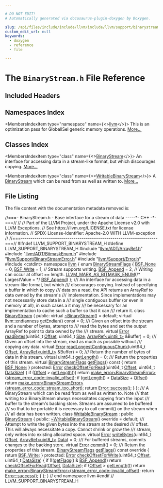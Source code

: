 ```yaml
---

# DO NOT EDIT!
# Automatically generated via docusaurus-plugin-doxygen by Doxygen.

slug: /api/files/include/include/llvm/include/llvm/support/binarystream-h
custom_edit_url: null
keywords:
  - doxygen
  - reference
  - file

---
```





# The `BinaryStream.h` File Reference

<DoxygenPage pluginConfig={pluginConfig}>



## Included Headers

<IncludesList>
<IncludesListItem
  filePath="llvm/ADT/ArrayRef.h"
  permalink="/docs/api/files/include/include/llvm/include/llvm/adt/arrayref-h"
  isLocal="true" />
<IncludesListItem
  filePath="llvm/ADT/BitmaskEnum.h"
  permalink="/docs/api/files/include/include/llvm/include/llvm/adt/bitmaskenum-h"
  isLocal="true" />
<IncludesListItem
  filePath="llvm/Support/BinaryStreamError.h"
  permalink="/docs/api/files/include/include/llvm/include/llvm/support/binarystreamerror-h"
  isLocal="true" />
<IncludesListItem
  filePath="llvm/Support/Error.h"
  permalink="/docs/api/files/include/include/llvm/include/llvm/support/error-h"
  isLocal="true" />
<IncludesListItem
  filePath="cstdint"
  permalink=""
  isLocal="false" />
</IncludesList>

## Namespaces Index

<MembersIndex>

<MembersIndexItem
  type="namespace"
  name={<><a href="/docs/api/namespaces/llvm">llvm</a></>}>
This is an optimization pass for GlobalISel generic memory operations. <a href="/docs/api/namespaces/llvm/#details">More...</a>
</MembersIndexItem>

</MembersIndex>

## Classes Index

<MembersIndex>

<MembersIndexItem
  type="class"
  name={<><a href="/docs/api/classes/llvm/binarystream">BinaryStream</a></>}>
An interface for accessing data in a stream-like format, but which discourages copying. <a href="/docs/api/classes/llvm/binarystream/#details">More...</a>
</MembersIndexItem>

<MembersIndexItem
  type="class"
  name={<><a href="/docs/api/classes/llvm/writablebinarystream">WritableBinaryStream</a></>}>
A <a href="/docs/api/classes/llvm/binarystream">BinaryStream</a> which can be read from as well as written to. <a href="/docs/api/classes/llvm/writablebinarystream/#details">More...</a>
</MembersIndexItem>

</MembersIndex>


## File Listing

The file content with the documentation metadata removed is:

<ProgramListing>

<Link id="l00001" /><CodeLine lineNumber="1"><Highlight kind="comment">//===- BinaryStream.h - Base interface for a stream of data -----&#42;- C++ -&#42;-===//</Highlight><Highlight kind="normal"></Highlight></CodeLine>
<Link id="l00002" /><CodeLine lineNumber="2"><Highlight kind="normal"></Highlight><Highlight kind="comment">//</Highlight><Highlight kind="normal"></Highlight></CodeLine>
<Link id="l00003" /><CodeLine lineNumber="3"><Highlight kind="normal"></Highlight><Highlight kind="comment">// Part of the LLVM Project, under the Apache License v2.0 with LLVM Exceptions.</Highlight><Highlight kind="normal"></Highlight></CodeLine>
<Link id="l00004" /><CodeLine lineNumber="4"><Highlight kind="normal"></Highlight><Highlight kind="comment">// See https://llvm.org/LICENSE.txt for license information.</Highlight><Highlight kind="normal"></Highlight></CodeLine>
<Link id="l00005" /><CodeLine lineNumber="5"><Highlight kind="normal"></Highlight><Highlight kind="comment">// SPDX-License-Identifier: Apache-2.0 WITH LLVM-exception</Highlight><Highlight kind="normal"></Highlight></CodeLine>
<Link id="l00006" /><CodeLine lineNumber="6"><Highlight kind="normal"></Highlight><Highlight kind="comment">//</Highlight><Highlight kind="normal"></Highlight></CodeLine>
<Link id="l00007" /><CodeLine lineNumber="7"><Highlight kind="normal"></Highlight><Highlight kind="comment">//===----------------------------------------------------------------------===//</Highlight><Highlight kind="normal"></Highlight></CodeLine>
<Link id="l00008" /><CodeLine lineNumber="8"><Highlight kind="normal"></Highlight></CodeLine>
<Link id="l00009" /><CodeLine lineNumber="9"><Highlight kind="normal"></Highlight><Highlight kind="preprocessor">#ifndef LLVM&#95;SUPPORT&#95;BINARYSTREAM&#95;H</Highlight><Highlight kind="normal"></Highlight></CodeLine>
<Link id="l00010" /><CodeLine lineNumber="10"><Highlight kind="normal"></Highlight><Highlight kind="preprocessor">#define LLVM&#95;SUPPORT&#95;BINARYSTREAM&#95;H</Highlight><Highlight kind="normal"></Highlight></CodeLine>
<Link id="l00011" /><CodeLine lineNumber="11"><Highlight kind="normal"></Highlight></CodeLine>
<Link id="l00012" /><CodeLine lineNumber="12"><Highlight kind="normal"></Highlight><Highlight kind="preprocessor">#include &quot;<a href="/docs/api/files/include/include/llvm/include/llvm/adt/arrayref-h">llvm/ADT/ArrayRef.h</a>&quot;</Highlight><Highlight kind="normal"></Highlight></CodeLine>
<Link id="l00013" /><CodeLine lineNumber="13"><Highlight kind="normal"></Highlight><Highlight kind="preprocessor">#include &quot;<a href="/docs/api/files/include/include/llvm/include/llvm/adt/bitmaskenum-h">llvm/ADT/BitmaskEnum.h</a>&quot;</Highlight><Highlight kind="normal"></Highlight></CodeLine>
<Link id="l00014" /><CodeLine lineNumber="14"><Highlight kind="normal"></Highlight><Highlight kind="preprocessor">#include &quot;<a href="/docs/api/files/include/include/llvm/include/llvm/support/binarystreamerror-h">llvm/Support/BinaryStreamError.h</a>&quot;</Highlight><Highlight kind="normal"></Highlight></CodeLine>
<Link id="l00015" /><CodeLine lineNumber="15"><Highlight kind="normal"></Highlight><Highlight kind="preprocessor">#include &quot;<a href="/docs/api/files/include/include/llvm/include/llvm/support/error-h">llvm/Support/Error.h</a>&quot;</Highlight><Highlight kind="normal"></Highlight></CodeLine>
<Link id="l00016" /><CodeLine lineNumber="16"><Highlight kind="normal"></Highlight><Highlight kind="preprocessor">#include &lt;cstdint&gt;</Highlight><Highlight kind="normal"></Highlight></CodeLine>
<Link id="l00017" /><CodeLine lineNumber="17"><Highlight kind="normal"></Highlight></CodeLine>
<Link id="l00018" /><CodeLine lineNumber="18"><Highlight kind="normal"></Highlight><Highlight kind="keyword">namespace </Highlight><Highlight kind="normal"><a href="/docs/api/namespaces/llvm">llvm</a> &#123;</Highlight></CodeLine>
<Link id="l00019" /><CodeLine lineNumber="19"><Highlight kind="normal"></Highlight></CodeLine>
<Link id="l00020" /><CodeLine lineNumber="20" lineLink="/docs/api/namespaces/llvm/#a2ef78585311fc208693b30e27c7f8af1"><Highlight kind="normal"></Highlight><Highlight kind="keyword">enum</Highlight><Highlight kind="normal"> <a href="/docs/api/namespaces/llvm/#a2ef78585311fc208693b30e27c7f8af1">BinaryStreamFlags</a> &#123;</Highlight></CodeLine>
<Link id="l00021" /><CodeLine lineNumber="21" lineLink="/docs/api/namespaces/llvm/#a2ef78585311fc208693b30e27c7f8af1a532610776ca00601bf24807aff719482"><Highlight kind="normal">  <a href="/docs/api/namespaces/llvm/#a2ef78585311fc208693b30e27c7f8af1a532610776ca00601bf24807aff719482">BSF&#95;None</a> = 0,</Highlight></CodeLine>
<Link id="l00022" /><CodeLine lineNumber="22" lineLink="/docs/api/namespaces/llvm/#a2ef78585311fc208693b30e27c7f8af1a850609e2d24218411280f5d2a7d87bc2"><Highlight kind="normal">  <a href="/docs/api/namespaces/llvm/#a2ef78585311fc208693b30e27c7f8af1a850609e2d24218411280f5d2a7d87bc2">BSF&#95;Write</a> = 1,  </Highlight><Highlight kind="comment">// Stream supports writing.</Highlight><Highlight kind="normal"></Highlight></CodeLine>
<Link id="l00023" /><CodeLine lineNumber="23" lineLink="/docs/api/namespaces/llvm/#a2ef78585311fc208693b30e27c7f8af1a63b9fe189175224612d598cd657eba21"><Highlight kind="normal">  <a href="/docs/api/namespaces/llvm/#a2ef78585311fc208693b30e27c7f8af1a63b9fe189175224612d598cd657eba21">BSF&#95;Append</a> = 2, </Highlight><Highlight kind="comment">// Writing can occur at offset == length.</Highlight><Highlight kind="normal"></Highlight></CodeLine>
<Link id="l00024" /><CodeLine lineNumber="24"><Highlight kind="normal">  <a href="/docs/api/namespaces/llvm/#a9db8c44b250b90e3ab7e4d144e7c9c2eaab882f7771b12a605e94c8abb12db9cf">LLVM&#95;MARK&#95;AS&#95;BITMASK&#95;ENUM</a>(</Highlight><Highlight kind="comment">/&#42; LargestValue = &#42;/</Highlight><Highlight kind="normal"> <a href="/docs/api/namespaces/llvm/#a2ef78585311fc208693b30e27c7f8af1a63b9fe189175224612d598cd657eba21">BSF&#95;Append</a>)</Highlight></CodeLine>
<Link id="l00025" /><CodeLine lineNumber="25"><Highlight kind="normal">&#125;;</Highlight></CodeLine>
<Link id="l00026" /><CodeLine lineNumber="26"><Highlight kind="normal"></Highlight><Highlight kind="comment"></Highlight></CodeLine>
<Link id="l00027" /><CodeLine lineNumber="27"><Highlight kind="comment">/// An interface for accessing data in a stream-like format, but which</Highlight></CodeLine>
<Link id="l00028" /><CodeLine lineNumber="28"><Highlight kind="comment">/// discourages copying.  Instead of specifying a buffer in which to copy</Highlight></CodeLine>
<Link id="l00029" /><CodeLine lineNumber="29"><Highlight kind="comment">/// data on a read, the API returns an ArrayRef to data owned by the stream&#39;s</Highlight></CodeLine>
<Link id="l00030" /><CodeLine lineNumber="30"><Highlight kind="comment">/// implementation.  Since implementations may not necessarily store data in a</Highlight></CodeLine>
<Link id="l00031" /><CodeLine lineNumber="31"><Highlight kind="comment">/// single contiguous buffer (or even in memory at all), in such cases a it may</Highlight></CodeLine>
<Link id="l00032" /><CodeLine lineNumber="32"><Highlight kind="comment">/// be necessary for an implementation to cache such a buffer so that it can</Highlight></CodeLine>
<Link id="l00033" /><CodeLine lineNumber="33"><Highlight kind="comment">/// return it.</Highlight><Highlight kind="normal"></Highlight></CodeLine>
<Link id="l00034" /><CodeLine lineNumber="34" lineLink="/docs/api/classes/llvm/binarystream"><Highlight kind="normal"></Highlight><Highlight kind="keyword">class </Highlight><Highlight kind="normal"><a href="/docs/api/classes/llvm/binarystream">BinaryStream</a> &#123;</Highlight></CodeLine>
<Link id="l00035" /><CodeLine lineNumber="35"><Highlight kind="normal"></Highlight><Highlight kind="keyword">public</Highlight><Highlight kind="normal">:</Highlight></CodeLine>
<Link id="l00036" /><CodeLine lineNumber="36" lineLink="/docs/api/classes/llvm/binarystream/#a33868be4958cfb04cb16b14e1046a607"><Highlight kind="normal">  </Highlight><Highlight kind="keyword">virtual</Highlight><Highlight kind="normal"> <a href="/docs/api/classes/llvm/binarystream/#a33868be4958cfb04cb16b14e1046a607">~BinaryStream</a>() = </Highlight><Highlight kind="keywordflow">default</Highlight><Highlight kind="normal">;</Highlight></CodeLine>
<Link id="l00037" /><CodeLine lineNumber="37"><Highlight kind="normal"></Highlight></CodeLine>
<Link id="l00038" /><CodeLine lineNumber="38" lineLink="/docs/api/classes/llvm/binarystream/#a0ed26dade18771443e8c2a5256ddacb0"><Highlight kind="normal">  </Highlight><Highlight kind="keyword">virtual</Highlight><Highlight kind="normal"> <a href="/docs/api/namespaces/llvm/#ae1e26e57357947b25e392fd18ab000db">llvm::endianness</a> <a href="/docs/api/classes/llvm/binarystream/#a0ed26dade18771443e8c2a5256ddacb0">getEndian</a>() </Highlight><Highlight kind="keyword">const</Highlight><Highlight kind="normal"> = 0;</Highlight></CodeLine>
<Link id="l00039" /><CodeLine lineNumber="39"><Highlight kind="normal"></Highlight><Highlight kind="comment"></Highlight></CodeLine>
<Link id="l00040" /><CodeLine lineNumber="40"><Highlight kind="comment">  /// Given an offset into the stream and a number of bytes, attempt to</Highlight></CodeLine>
<Link id="l00041" /><CodeLine lineNumber="41"><Highlight kind="comment">  /// read the bytes and set the output ArrayRef to point to data owned by the</Highlight></CodeLine>
<Link id="l00042" /><CodeLine lineNumber="42"><Highlight kind="comment">  /// stream.</Highlight><Highlight kind="normal"></Highlight></CodeLine>
<Link id="l00043" /><CodeLine lineNumber="43" lineLink="/docs/api/classes/llvm/binarystream/#ab6df0a05b122a4a65b21f7c09882e4cb"><Highlight kind="normal">  </Highlight><Highlight kind="keyword">virtual</Highlight><Highlight kind="normal"> <a href="/docs/api/classes/llvm/error">Error</a> <a href="/docs/api/classes/llvm/binarystream/#ab6df0a05b122a4a65b21f7c09882e4cb">readBytes</a>(uint64&#95;t <a href="/docs/api/namespaces/llvm/#a05f5b9a11bdcc5feba62899f95dcf878a3134224cba2545bc57954d3b072aebb4">Offset</a>, uint64&#95;t <a href="/docs/api/files/lib/lib/analysis/inlineorder-cpp/#a7ee6f0cb51c3b9056199e9a0001fe8c3a6f6cb72d544962fa333e2e34ce64f719">Size</a>,</Highlight></CodeLine>
<Link id="l00044" /><CodeLine lineNumber="44"><Highlight kind="normal">                          <a href="/docs/api/classes/llvm/arrayref">ArrayRef&lt;uint8&#95;t&gt;</a> &amp;Buffer) = 0;</Highlight></CodeLine>
<Link id="l00045" /><CodeLine lineNumber="45"><Highlight kind="normal"></Highlight><Highlight kind="comment"></Highlight></CodeLine>
<Link id="l00046" /><CodeLine lineNumber="46"><Highlight kind="comment">  /// Given an offset into the stream, read as much as possible without</Highlight></CodeLine>
<Link id="l00047" /><CodeLine lineNumber="47"><Highlight kind="comment">  /// copying any data.</Highlight><Highlight kind="normal"></Highlight></CodeLine>
<Link id="l00048" /><CodeLine lineNumber="48" lineLink="/docs/api/classes/llvm/binarystream/#ad8fe39e341ca7c7b08a620877d548fcb"><Highlight kind="normal">  </Highlight><Highlight kind="keyword">virtual</Highlight><Highlight kind="normal"> <a href="/docs/api/classes/llvm/error">Error</a> <a href="/docs/api/classes/llvm/binarystream/#ad8fe39e341ca7c7b08a620877d548fcb">readLongestContiguousChunk</a>(uint64&#95;t <a href="/docs/api/namespaces/llvm/#a05f5b9a11bdcc5feba62899f95dcf878a3134224cba2545bc57954d3b072aebb4">Offset</a>,</Highlight></CodeLine>
<Link id="l00049" /><CodeLine lineNumber="49"><Highlight kind="normal">                                           <a href="/docs/api/classes/llvm/arrayref">ArrayRef&lt;uint8&#95;t&gt;</a> &amp;Buffer) = 0;</Highlight></CodeLine>
<Link id="l00050" /><CodeLine lineNumber="50"><Highlight kind="normal"></Highlight><Highlight kind="comment"></Highlight></CodeLine>
<Link id="l00051" /><CodeLine lineNumber="51"><Highlight kind="comment">  /// Return the number of bytes of data in this stream.</Highlight><Highlight kind="normal"></Highlight></CodeLine>
<Link id="l00052" /><CodeLine lineNumber="52" lineLink="/docs/api/classes/llvm/binarystream/#a2dde414ac3eb762ffcab71c96af04922"><Highlight kind="normal">  </Highlight><Highlight kind="keyword">virtual</Highlight><Highlight kind="normal"> uint64&#95;t <a href="/docs/api/classes/llvm/binarystream/#a2dde414ac3eb762ffcab71c96af04922">getLength</a>() = 0;</Highlight></CodeLine>
<Link id="l00053" /><CodeLine lineNumber="53"><Highlight kind="normal"></Highlight><Highlight kind="comment"></Highlight></CodeLine>
<Link id="l00054" /><CodeLine lineNumber="54"><Highlight kind="comment">  /// Return the properties of this stream.</Highlight><Highlight kind="normal"></Highlight></CodeLine>
<Link id="l00055" /><CodeLine lineNumber="55" lineLink="/docs/api/classes/llvm/binarystream/#af122114352680521290a95a71f6842bd"><Highlight kind="normal">  </Highlight><Highlight kind="keyword">virtual</Highlight><Highlight kind="normal"> <a href="/docs/api/namespaces/llvm/#a2ef78585311fc208693b30e27c7f8af1">BinaryStreamFlags</a> <a href="/docs/api/classes/llvm/binarystream/#af122114352680521290a95a71f6842bd">getFlags</a>()</Highlight><Highlight kind="keyword"> const </Highlight><Highlight kind="normal">&#123; </Highlight><Highlight kind="keywordflow">return</Highlight><Highlight kind="normal"> <a href="/docs/api/namespaces/llvm/#a2ef78585311fc208693b30e27c7f8af1a532610776ca00601bf24807aff719482">BSF&#95;None</a>; &#125;</Highlight></CodeLine>
<Link id="l00056" /><CodeLine lineNumber="56"><Highlight kind="normal"></Highlight></CodeLine>
<Link id="l00057" /><CodeLine lineNumber="57"><Highlight kind="normal"></Highlight><Highlight kind="keyword">protected</Highlight><Highlight kind="normal">:</Highlight></CodeLine>
<Link id="l00058" /><CodeLine lineNumber="58" lineLink="/docs/api/classes/llvm/binarystream/#af20acc8b7134ce7ffa54c05a7f295fb6"><Highlight kind="normal">  <a href="/docs/api/classes/llvm/error">Error</a> <a href="/docs/api/classes/llvm/binarystream/#af20acc8b7134ce7ffa54c05a7f295fb6">checkOffsetForRead</a>(uint64&#95;t <a href="/docs/api/namespaces/llvm/#a05f5b9a11bdcc5feba62899f95dcf878a3134224cba2545bc57954d3b072aebb4">Offset</a>, uint64&#95;t <a href="/docs/api/namespaces/llvm/#a3b9d675b34f20ba67f1f3213e63935d6">DataSize</a>) &#123;</Highlight></CodeLine>
<Link id="l00059" /><CodeLine lineNumber="59"><Highlight kind="normal">    </Highlight><Highlight kind="keywordflow">if</Highlight><Highlight kind="normal"> (<a href="/docs/api/namespaces/llvm/#a05f5b9a11bdcc5feba62899f95dcf878a3134224cba2545bc57954d3b072aebb4">Offset</a> &gt; <a href="/docs/api/classes/llvm/binarystream/#a2dde414ac3eb762ffcab71c96af04922">getLength</a>())</Highlight></CodeLine>
<Link id="l00060" /><CodeLine lineNumber="60"><Highlight kind="normal">      </Highlight><Highlight kind="keywordflow">return</Highlight><Highlight kind="normal"> <a href="/docs/api/namespaces/llvm/#a9999bd897fc8a1648bd69b36fee2d357">make&#95;error&lt;BinaryStreamError&gt;</a>(<a href="/docs/api/namespaces/llvm/#ace5dca6857eec227e4eddc4ce820b89daf6579f9fbeb5034d9165fe820866b23b">stream&#95;error&#95;code::invalid&#95;offset</a>);</Highlight></CodeLine>
<Link id="l00061" /><CodeLine lineNumber="61"><Highlight kind="normal">    </Highlight><Highlight kind="keywordflow">if</Highlight><Highlight kind="normal"> (<a href="/docs/api/classes/llvm/binarystream/#a2dde414ac3eb762ffcab71c96af04922">getLength</a>() &lt; <a href="/docs/api/namespaces/llvm/#a3b9d675b34f20ba67f1f3213e63935d6">DataSize</a> + <a href="/docs/api/namespaces/llvm/#a05f5b9a11bdcc5feba62899f95dcf878a3134224cba2545bc57954d3b072aebb4">Offset</a>)</Highlight></CodeLine>
<Link id="l00062" /><CodeLine lineNumber="62"><Highlight kind="normal">      </Highlight><Highlight kind="keywordflow">return</Highlight><Highlight kind="normal"> <a href="/docs/api/namespaces/llvm/#a9999bd897fc8a1648bd69b36fee2d357">make&#95;error&lt;BinaryStreamError&gt;</a>(<a href="/docs/api/namespaces/llvm/#ace5dca6857eec227e4eddc4ce820b89dad88b43968f2dd7eb3d9d40060fbacc98">stream&#95;error&#95;code::stream&#95;too&#95;short</a>);</Highlight></CodeLine>
<Link id="l00063" /><CodeLine lineNumber="63"><Highlight kind="normal">    </Highlight><Highlight kind="keywordflow">return</Highlight><Highlight kind="normal"> <a href="/docs/api/classes/llvm/error/#a4dfd0813c3d0e0a30439b5a3e9196b59">Error::success</a>();</Highlight></CodeLine>
<Link id="l00064" /><CodeLine lineNumber="64"><Highlight kind="normal">  &#125;</Highlight></CodeLine>
<Link id="l00065" /><CodeLine lineNumber="65"><Highlight kind="normal">&#125;;</Highlight></CodeLine>
<Link id="l00066" /><CodeLine lineNumber="66"><Highlight kind="normal"></Highlight><Highlight kind="comment"></Highlight></CodeLine>
<Link id="l00067" /><CodeLine lineNumber="67"><Highlight kind="comment">/// A BinaryStream which can be read from as well as written to.  Note</Highlight></CodeLine>
<Link id="l00068" /><CodeLine lineNumber="68"><Highlight kind="comment">/// that writing to a BinaryStream always necessitates copying from the input</Highlight></CodeLine>
<Link id="l00069" /><CodeLine lineNumber="69"><Highlight kind="comment">/// buffer to the stream&#39;s backing store.  Streams are assumed to be buffered</Highlight></CodeLine>
<Link id="l00070" /><CodeLine lineNumber="70"><Highlight kind="comment">/// so that to be portable it is necessary to call commit() on the stream when</Highlight></CodeLine>
<Link id="l00071" /><CodeLine lineNumber="71"><Highlight kind="comment">/// all data has been written.</Highlight><Highlight kind="normal"></Highlight></CodeLine>
<Link id="l00072" /><CodeLine lineNumber="72" lineLink="/docs/api/classes/llvm/writablebinarystream"><Highlight kind="normal"></Highlight><Highlight kind="keyword">class </Highlight><Highlight kind="normal"><a href="/docs/api/classes/llvm/writablebinarystream">WritableBinaryStream</a> : </Highlight><Highlight kind="keyword">public</Highlight><Highlight kind="normal"> <a href="/docs/api/classes/llvm/binarystream">BinaryStream</a> &#123;</Highlight></CodeLine>
<Link id="l00073" /><CodeLine lineNumber="73"><Highlight kind="normal"></Highlight><Highlight kind="keyword">public</Highlight><Highlight kind="normal">:</Highlight></CodeLine>
<Link id="l00074" /><CodeLine lineNumber="74" lineLink="/docs/api/classes/llvm/writablebinarystream/#a1951f11a9daefbc17e25647258f46bac"><Highlight kind="normal">  <a href="/docs/api/classes/llvm/writablebinarystream/#a1951f11a9daefbc17e25647258f46bac">~WritableBinaryStream</a>() </Highlight><Highlight kind="keyword">override</Highlight><Highlight kind="normal"> = </Highlight><Highlight kind="keywordflow">default</Highlight><Highlight kind="normal">;</Highlight></CodeLine>
<Link id="l00075" /><CodeLine lineNumber="75"><Highlight kind="normal"></Highlight><Highlight kind="comment"></Highlight></CodeLine>
<Link id="l00076" /><CodeLine lineNumber="76"><Highlight kind="comment">  /// Attempt to write the given bytes into the stream at the desired</Highlight></CodeLine>
<Link id="l00077" /><CodeLine lineNumber="77"><Highlight kind="comment">  /// offset. This will always necessitate a copy.  Cannot shrink or grow the</Highlight></CodeLine>
<Link id="l00078" /><CodeLine lineNumber="78"><Highlight kind="comment">  /// stream, only writes into existing allocated space.</Highlight><Highlight kind="normal"></Highlight></CodeLine>
<Link id="l00079" /><CodeLine lineNumber="79" lineLink="/docs/api/classes/llvm/writablebinarystream/#a815a7df4e61a61d9ef36e21867f17fe4"><Highlight kind="normal">  </Highlight><Highlight kind="keyword">virtual</Highlight><Highlight kind="normal"> <a href="/docs/api/classes/llvm/error">Error</a> <a href="/docs/api/classes/llvm/writablebinarystream/#a815a7df4e61a61d9ef36e21867f17fe4">writeBytes</a>(uint64&#95;t <a href="/docs/api/namespaces/llvm/#a05f5b9a11bdcc5feba62899f95dcf878a3134224cba2545bc57954d3b072aebb4">Offset</a>, <a href="/docs/api/classes/llvm/arrayref">ArrayRef&lt;uint8&#95;t&gt;</a> <a href="/docs/api/namespaces/llvm/#aa20539e89704d20b98b97e9c3feac934">Data</a>) = 0;</Highlight></CodeLine>
<Link id="l00080" /><CodeLine lineNumber="80"><Highlight kind="normal"></Highlight><Highlight kind="comment"></Highlight></CodeLine>
<Link id="l00081" /><CodeLine lineNumber="81"><Highlight kind="comment">  /// For buffered streams, commits changes to the backing store.</Highlight><Highlight kind="normal"></Highlight></CodeLine>
<Link id="l00082" /><CodeLine lineNumber="82" lineLink="/docs/api/classes/llvm/writablebinarystream/#addf522a96d8130e76dd777fbe0b32ec3"><Highlight kind="normal">  </Highlight><Highlight kind="keyword">virtual</Highlight><Highlight kind="normal"> <a href="/docs/api/classes/llvm/error">Error</a> <a href="/docs/api/classes/llvm/writablebinarystream/#addf522a96d8130e76dd777fbe0b32ec3">commit</a>() = 0;</Highlight></CodeLine>
<Link id="l00083" /><CodeLine lineNumber="83"><Highlight kind="normal"></Highlight><Highlight kind="comment"></Highlight></CodeLine>
<Link id="l00084" /><CodeLine lineNumber="84"><Highlight kind="comment">  /// Return the properties of this stream.</Highlight><Highlight kind="normal"></Highlight></CodeLine>
<Link id="l00085" /><CodeLine lineNumber="85" lineLink="/docs/api/classes/llvm/writablebinarystream/#acfe63cd2f7c2bd3d4f1421901ad91320"><Highlight kind="normal">  <a href="/docs/api/namespaces/llvm/#a2ef78585311fc208693b30e27c7f8af1">BinaryStreamFlags</a> <a href="/docs/api/classes/llvm/writablebinarystream/#acfe63cd2f7c2bd3d4f1421901ad91320">getFlags</a>()</Highlight><Highlight kind="keyword"> const override </Highlight><Highlight kind="normal">&#123; </Highlight><Highlight kind="keywordflow">return</Highlight><Highlight kind="normal"> <a href="/docs/api/namespaces/llvm/#a2ef78585311fc208693b30e27c7f8af1a850609e2d24218411280f5d2a7d87bc2">BSF&#95;Write</a>; &#125;</Highlight></CodeLine>
<Link id="l00086" /><CodeLine lineNumber="86"><Highlight kind="normal"></Highlight></CodeLine>
<Link id="l00087" /><CodeLine lineNumber="87"><Highlight kind="normal"></Highlight><Highlight kind="keyword">protected</Highlight><Highlight kind="normal">:</Highlight></CodeLine>
<Link id="l00088" /><CodeLine lineNumber="88" lineLink="/docs/api/classes/llvm/writablebinarystream/#a054c634299df770d4d683d28e2b3cb7b"><Highlight kind="normal">  <a href="/docs/api/classes/llvm/error">Error</a> <a href="/docs/api/classes/llvm/writablebinarystream/#a054c634299df770d4d683d28e2b3cb7b">checkOffsetForWrite</a>(uint64&#95;t <a href="/docs/api/namespaces/llvm/#a05f5b9a11bdcc5feba62899f95dcf878a3134224cba2545bc57954d3b072aebb4">Offset</a>, uint64&#95;t <a href="/docs/api/namespaces/llvm/#a3b9d675b34f20ba67f1f3213e63935d6">DataSize</a>) &#123;</Highlight></CodeLine>
<Link id="l00089" /><CodeLine lineNumber="89"><Highlight kind="normal">    </Highlight><Highlight kind="keywordflow">if</Highlight><Highlight kind="normal"> (!(<a href="/docs/api/classes/llvm/writablebinarystream/#acfe63cd2f7c2bd3d4f1421901ad91320">getFlags</a>() &amp; <a href="/docs/api/namespaces/llvm/#a2ef78585311fc208693b30e27c7f8af1a63b9fe189175224612d598cd657eba21">BSF&#95;Append</a>))</Highlight></CodeLine>
<Link id="l00090" /><CodeLine lineNumber="90"><Highlight kind="normal">      </Highlight><Highlight kind="keywordflow">return</Highlight><Highlight kind="normal"> <a href="/docs/api/classes/llvm/binarystream/#af20acc8b7134ce7ffa54c05a7f295fb6">checkOffsetForRead</a>(<a href="/docs/api/namespaces/llvm/#a05f5b9a11bdcc5feba62899f95dcf878a3134224cba2545bc57954d3b072aebb4">Offset</a>, <a href="/docs/api/namespaces/llvm/#a3b9d675b34f20ba67f1f3213e63935d6">DataSize</a>);</Highlight></CodeLine>
<Link id="l00091" /><CodeLine lineNumber="91"><Highlight kind="normal"></Highlight></CodeLine>
<Link id="l00092" /><CodeLine lineNumber="92"><Highlight kind="normal">    </Highlight><Highlight kind="keywordflow">if</Highlight><Highlight kind="normal"> (<a href="/docs/api/namespaces/llvm/#a05f5b9a11bdcc5feba62899f95dcf878a3134224cba2545bc57954d3b072aebb4">Offset</a> &gt; <a href="/docs/api/classes/llvm/binarystream/#a2dde414ac3eb762ffcab71c96af04922">getLength</a>())</Highlight></CodeLine>
<Link id="l00093" /><CodeLine lineNumber="93"><Highlight kind="normal">      </Highlight><Highlight kind="keywordflow">return</Highlight><Highlight kind="normal"> <a href="/docs/api/namespaces/llvm/#a9999bd897fc8a1648bd69b36fee2d357">make&#95;error&lt;BinaryStreamError&gt;</a>(<a href="/docs/api/namespaces/llvm/#ace5dca6857eec227e4eddc4ce820b89daf6579f9fbeb5034d9165fe820866b23b">stream&#95;error&#95;code::invalid&#95;offset</a>);</Highlight></CodeLine>
<Link id="l00094" /><CodeLine lineNumber="94"><Highlight kind="normal">    </Highlight><Highlight kind="keywordflow">return</Highlight><Highlight kind="normal"> <a href="/docs/api/classes/llvm/error/#a4dfd0813c3d0e0a30439b5a3e9196b59">Error::success</a>();</Highlight></CodeLine>
<Link id="l00095" /><CodeLine lineNumber="95"><Highlight kind="normal">  &#125;</Highlight></CodeLine>
<Link id="l00096" /><CodeLine lineNumber="96"><Highlight kind="normal">&#125;;</Highlight></CodeLine>
<Link id="l00097" /><CodeLine lineNumber="97"><Highlight kind="normal"></Highlight></CodeLine>
<Link id="l00098" /><CodeLine lineNumber="98"><Highlight kind="normal">&#125; </Highlight><Highlight kind="comment">// end namespace llvm</Highlight><Highlight kind="normal"></Highlight></CodeLine>
<Link id="l00099" /><CodeLine lineNumber="99"><Highlight kind="normal"></Highlight></CodeLine>
<Link id="l00100" /><CodeLine lineNumber="100"><Highlight kind="normal"></Highlight><Highlight kind="preprocessor">#endif </Highlight><Highlight kind="comment">// LLVM&#95;SUPPORT&#95;BINARYSTREAM&#95;H</Highlight><Highlight kind="normal"></Highlight></CodeLine>

</ProgramListing>

</DoxygenPage>
